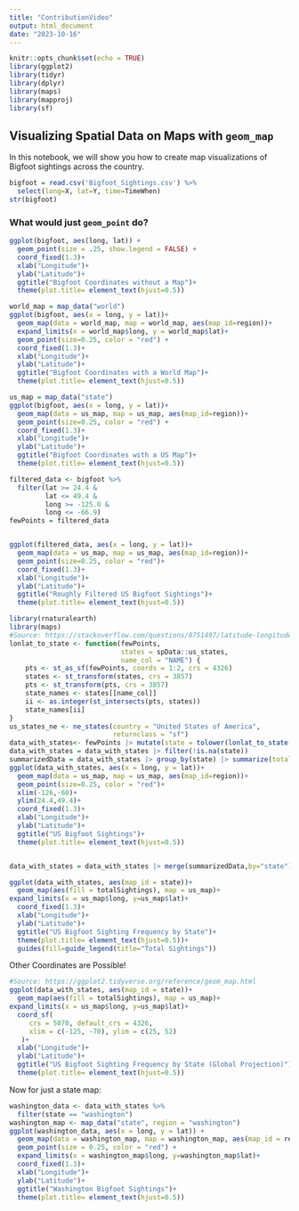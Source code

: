 ```yaml
---
title: "ContributionVideo"
output: html_document
date: "2023-10-16"
---
```


```r
knitr::opts_chunk$set(echo = TRUE)
library(ggplot2)
library(tidyr)
library(dplyr)
library(maps)
library(mapproj)
library(sf)
```

## Visualizing Spatial Data on Maps with `geom_map`

In this notebook, we will show you how to create map visualizations of Bigfoot sightings across the country. 

```r
bigfoot = read.csv('Bigfoot_Sightings.csv') %>%
  select(long=X, lat=Y, time=TimeWhen)
str(bigfoot)
```

### What would just `geom_point` do?

```r
ggplot(bigfoot, aes(long, lat)) + 
  geom_point(size = .25, show.legend = FALSE) +
  coord_fixed(1.3)+
  xlab("Longitude")+
  ylab("Latitude")+
  ggtitle("Bigfoot Coordinates without a Map")+
  theme(plot.title= element_text(hjust=0.5))
```

```r
world_map = map_data("world")
ggplot(bigfoot, aes(x = long, y = lat))+
  geom_map(data = world_map, map = world_map, aes(map_id=region))+
  expand_limits(x = world_map$long, y = world_map$lat)+
  geom_point(size=0.25, color = "red") +
  coord_fixed(1.3)+
  xlab("Longitude")+
  ylab("Latitude")+
  ggtitle("Bigfoot Coordinates with a World Map")+
  theme(plot.title= element_text(hjust=0.5))
```


```r
us_map = map_data("state")
ggplot(bigfoot, aes(x = long, y = lat))+
  geom_map(data = us_map, map = us_map, aes(map_id=region))+
  geom_point(size=0.25, color = "red") +
  coord_fixed(1.3)+
  xlab("Longitude")+
  ylab("Latitude")+
  ggtitle("Bigfoot Coordinates with a US Map")+
  theme(plot.title= element_text(hjust=0.5))
```



```r
filtered_data <- bigfoot %>%
  filter(lat >= 24.4 &
         lat <= 49.4 &
         long >= -125.0 &
         long <= -66.9)
fewPoints = filtered_data


ggplot(filtered_data, aes(x = long, y = lat))+
  geom_map(data = us_map, map = us_map, aes(map_id=region))+
  geom_point(size=0.25, color = "red")+
  coord_fixed(1.3)+
  xlab("Longitude")+
  ylab("Latitude")+
  ggtitle("Roughly Filtered US Bigfoot Sightings")+
  theme(plot.title= element_text(hjust=0.5))
```


```r
library(rnaturalearth)
library(maps)
#Source: https://stackoverflow.com/questions/8751497/latitude-longitude-coordinates-tweb-state-code-in-r
lonlat_to_state <- function(fewPoints,
                            states = spData::us_states,
                            name_col = "NAME") {
    pts <- st_as_sf(fewPoints, coords = 1:2, crs = 4326)
    states <- st_transform(states, crs = 3857)
    pts <- st_transform(pts, crs = 3857)
    state_names <- states[[name_col]]
    ii <- as.integer(st_intersects(pts, states))
    state_names[ii]
}
us_states_ne <- ne_states(country = "United States of America",
                          returnclass = "sf")
data_with_states<- fewPoints |> mutate(state = tolower(lonlat_to_state(fewPoints, states = us_states_ne, name_col = "name")))
data_with_states = data_with_states |> filter(!is.na(state))
summarizedData = data_with_states |> group_by(state) |> summarize(totalSightings = n()) |> ungroup()
ggplot(data_with_states, aes(x = long, y = lat))+
  geom_map(data = us_map, map = us_map, aes(map_id=region))+
  geom_point(size=0.25, color = "red")+
  xlim(-126,-60)+
  ylim(24.4,49.4)+
  coord_fixed(1.3)+
  xlab("Longitude")+
  ylab("Latitude")+
  ggtitle("US Bigfoot Sightings")+
  theme(plot.title= element_text(hjust=0.5))


data_with_states = data_with_states |> merge(summarizedData,by="state")

ggplot(data_with_states, aes(map_id = state))+
  geom_map(aes(fill = totalSightings), map = us_map)+
expand_limits(x = us_map$long, y=us_map$lat)+
  coord_fixed(1.3)+
  xlab("Longitude")+
  ylab("Latitude")+
  ggtitle("US Bigfoot Sighting Frequency by State")+
  theme(plot.title= element_text(hjust=0.5))+
  guides(fill=guide_legend(title="Total Sightings"))
```
Other Coordinates are Possible!
```r
#Source: https://ggplot2.tidyverse.org/reference/geom_map.html
ggplot(data_with_states, aes(map_id = state))+
  geom_map(aes(fill = totalSightings), map = us_map)+
expand_limits(x = us_map$long, y=us_map$lat)+
  coord_sf(
     crs = 5070, default_crs = 4326,
     xlim = c(-125, -70), ylim = c(25, 52)
   )+
  xlab("Longitude")+
  ylab("Latitude")+
  ggtitle("US Bigfoot Sighting Frequency by State (Global Projection)")+
  theme(plot.title= element_text(hjust=0.5))
```

Now for just a state map:
```r
washington_data <- data_with_states %>%
  filter(state == "washington")
washington_map <- map_data("state", region = "washington")
ggplot(washington_data, aes(x = long, y = lat)) +
  geom_map(data = washington_map, map = washington_map, aes(map_id = region)) +
  geom_point(size = 0.25, color = "red") +
  expand_limits(x = washington_map$long, y=washington_map$lat)+
  coord_fixed(1.3)+
  xlab("Longitude")+
  ylab("Latitude")+
  ggtitle("Washington Bigfoot Sightings")+
  theme(plot.title= element_text(hjust=0.5))

```



